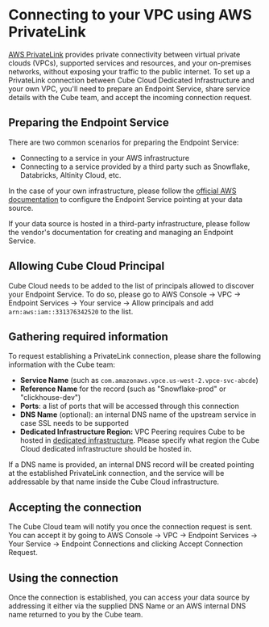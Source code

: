 # Connecting to your VPC using AWS PrivateLink

[AWS PrivateLink][aws-docs-private-link] provides private connectivity between virtual private clouds (VPCs), supported services and resources, and your on-premises networks, without exposing your traffic to the public internet.
To set up a PrivateLink connection between Cube Cloud Dedicated Infrastructure and your own VPC,
you'll need to prepare an Endpoint Service,
share service details with the Cube team, and accept the incoming connection request.

## Preparing the Endpoint Service

There are two common scenarios for preparing the Endpoint Service:
- Connecting to a service in your AWS infrastructure
- Connecting to a service provided by a third party such as Snowflake, Databricks, Altinity Cloud, etc.

In the case of your own infrastructure, please follow the [official AWS documentation][aws-docs-endpoint-service] to configure the Endpoint Service
pointing at your data source.

If your data source is hosted in a third-party infrastructure, please follow the vendor's documentation
for creating and managing an Endpoint Service.

## Allowing Cube Cloud Principal

Cube Cloud needs to be added to the list of principals allowed to discover your Endpoint Service.
To do so, please go to <Btn>AWS Console</Btn> -> <Btn>VPC</Btn> -> <Btn>Endpoint Services</Btn> -> <Btn>Your service</Btn> -> <Btn>Allow principals</Btn>
and add `arn:aws:iam::331376342520` to the list.

## Gathering required information

To request establishing a PrivateLink connection, please share the following information with the Cube team:

- **Service Name** (such as `com.amazonaws.vpce.us-west-2.vpce-svc-abcde`)
- **Reference Name** for the record (such as "Snowflake-prod" or "clickhouse-dev")
- **Ports**: a list of ports that will be accessed through this connection
- **DNS Name** (optional): an internal DNS name of the upstream service in case SSL needs to be supported
- **Dedicated Infrastructure Region:** VPC Peering requires Cube to be hosted in 
    [dedicated infrastructure][dedicated-infra]. Please specify what region the Cube Cloud 
    dedicated infrastructure should be hosted in.


If a DNS name is provided, an internal DNS record will be created pointing at the established PrivateLink
connection, and the service will be addressable by that name inside the Cube Cloud infrastructure.

## Accepting the connection

The Cube Cloud team will notify you once the connection request is sent. You can accept it by going to
<Btn>AWS Console</Btn> -> <Btn>VPC</Btn> -> <Btn>Endpoint Services</Btn> -> <Btn>Your Service</Btn> -> <Btn>Endpoint Connections</Btn> and clicking
<Btn>Accept Connection Request</Btn>.

## Using the connection

Once the connection is established, you can access your data source by addressing it either via the
supplied DNS Name or an AWS internal DNS name returned to you by the Cube team.

[aws-docs-private-link]: https://aws.amazon.com/privatelink/
[aws-docs-endpoint-service]: https://docs.aws.amazon.com/vpc/latest/privatelink/configure-endpoint-service.html
[dedicated-infra]: /product/deployment/cloud/infrastructure#dedicated-infrastructure